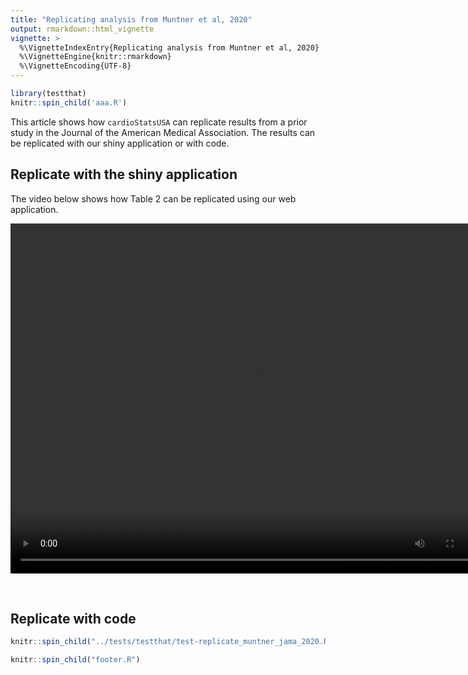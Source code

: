 ```yaml
---
title: "Replicating analysis from Muntner et al, 2020"
output: rmarkdown::html_vignette
vignette: >
  %\VignetteIndexEntry{Replicating analysis from Muntner et al, 2020}
  %\VignetteEngine{knitr::rmarkdown}
  %\VignetteEncoding{UTF-8}
---
```


```r
library(testthat)
knitr::spin_child('aaa.R')
```

This article shows how `cardioStatsUSA` can replicate results from a prior study in the Journal of the American Medical Association. The results can be replicated with our shiny application or with code.

## Replicate with the shiny application

The video below shows how Table 2 can be replicated using our web application.

<video width="775" height="560" controls>
  <source src="D:/cardioStatsUSA/media/muntner_jama_table_2.mp4" type="video/mp4">
</video>
</br>

## Replicate with code

```r
knitr::spin_child("../tests/testthat/test-replicate_muntner_jama_2020.R")
```

```r
knitr::spin_child("footer.R")
```
